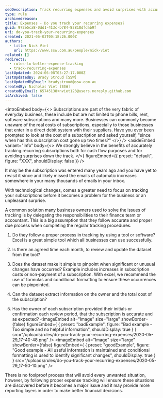 ```yaml
---
seoDescription: Track recurring expenses and avoid surprises with accurate cash flow management, ensuring better financial decisions.
type: rule
archivedreason:
title: Expenses - Do you track your recurring expenses?
guid: 972e5ca8-0dd1-413c-b784-82818dfdab9f
uri: do-you-track-your-recurring-expenses
created: 2021-06-03T00:18:26.000Z
authors:
  - title: Nick Viet
    url: https://www.ssw.com.au/people/nick-viet
related: []
redirects:
  - rules-to-better-expense-tracking
  - track-recurring-expenses
lastUpdated: 2024-06-08T03:27:17.000Z
lastUpdatedBy: Brady Stroud [SSW]
lastUpdatedByEmail: bradystroud@ssw.com.au
createdBy: Nicholas Viet [SSW]
createdByEmail: 65745138+nviet123@users.noreply.github.com
isArchived: false
---
```


<introEmbed
  body={<>
Subscriptions are part of the very fabric of everyday business, these include but are not limited to phone bills, rent, software subscriptions and many more. Businesses can commonly become unaware of the real costs of subscriptions, especially to those businesses that enter in a direct debit system with their suppliers. Have you ever been prompted to look at the cost of a subscription and asked yourself, "since when has this subscription cost gone up two times?"
  </>}
/>
<asideEmbed
  variant="info"
  body={<>
    We strongly believe in the benefits of accurately tracking recurring subscriptions both for cash flow purposes and for avoiding surprises down the track.
  </>}
  figureEmbed={{
    preset: "default",
    figure: "XXX",
    shouldDisplay: false
  }}
/>

It may be the subscription was entered many years ago and you have yet to revisit it since and likely missed the emails of automatic increases somewhere in your many thousands of emails in your inbox.

With technological changes, comes a greater need to focus on tracking your subscriptions before it becomes a problem for the business or an unpleasant surprise.

A common solution many business owners used to solve the issues of tracking is by delegating the responsibilities to their finance team or accountant. This is a big assumption that they follow accurate and proper due process when completing the regular tracking procedures.

1. Do they follow a proper process in tracking by using a tool or software? Excel is a great simple tool which all businesses can use successfully.

2. Is there an agreed time each month, to review and update the dataset from the tool?

3. Does the dataset make it simple to pinpoint when significant or unusual changes have occurred? Example includes increases in subscription costs or non-payment of a subscription. With excel, we recommend the use of formulas and conditional formatting to ensure these occurrences can be pinpointed.

4. Can the dataset extract information on the owner and the total cost of the subscription?

5. Has the owner of each subscription provided their initials or confirmation each review period, that the subscription is accurate and as expected?
<imageEmbed
  alt="Image"
  size="large"
  showBorder={false}
  figureEmbed={ {
    preset: "badExample",
    figure: "Bad example - Too simple and no helpful information",
    shouldDisplay: true
  } }
  src="/uploads/rules/do-you-track-your-recurring-expenses/2020-05-29_17-40-48.png"
/>
<imageEmbed
  alt="Image"
  size="large"
  showBorder={false}
  figureEmbed={ {
    preset: "goodExample",
    figure: "Good example - All useful information is maintained and conditional formatting is used to identify significant changes",
    shouldDisplay: true
  } }
  src="/uploads/rules/do-you-track-your-recurring-expenses/2020-05-29_17-50-10.png"
/>

There is no foolproof process that will avoid every unwanted situation, however, by following proper expense tracking will ensure these situations are discovered before it becomes a major issue and it may provide more reporting layers in order to make better financial decisions.
